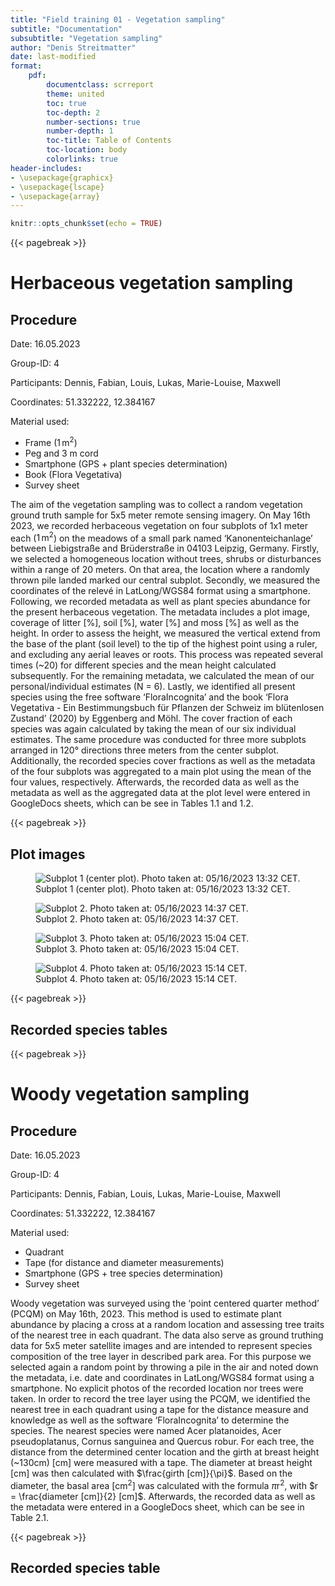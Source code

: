 ```yaml
---
title: "Field training 01 - Vegetation sampling"
subtitle: "Documentation"
subsubtitle: "Vegetation sampling"
author: "Denis Streitmatter"
date: last-modified
format:
    pdf:
        documentclass: scrreport
        theme: united
        toc: true
        toc-depth: 2
        number-sections: true
        number-depth: 1
        toc-title: Table of Contents
        toc-location: body
        colorlinks: true
header-includes:  
- \usepackage{graphicx}
- \usepackage{lscape}
- \usepackage{array}
---
```



```r
knitr::opts_chunk$set(echo = TRUE)
```
{{< pagebreak >}}

# Herbaceous vegetation sampling

## Procedure

Date: 16.05.2023

Group-ID: 4

Participants: Dennis, Fabian, Louis, Lukas, Marie-Louise, Maxwell 

Coordinates: 51.332222, 12.384167

Material used:

- Frame ($1 \, \text{m}^2$)
- Peg and 3 m cord
- Smartphone (GPS + plant species determination)
- Book (Flora Vegetativa)
- Survey sheet


The aim of the vegetation sampling was to collect a random vegetation ground truth sample for 5x5 meter remote sensing imagery. On May 16th 2023, we recorded herbaceous vegetation on four subplots of 1x1 meter each ($1 \, \text{m}^2$) on the meadows of a small park named 'Kanonenteichanlage' between Liebigstraße and Brüderstraße in 04103 Leipzig, Germany. 
Firstly, we selected a homogeneous location without trees, shrubs or disturbances within a range of 20 meters. On that area, the location where a randomly thrown pile landed marked our central subplot. Secondly, we measured the coordinates of the relevé in LatLong/WGS84 format using a smartphone. Following, we recorded metadata as well as plant species abundance for the present herbaceous vegetation. The metadata includes a plot image, coverage of litter [%], soil [%], water [%] and moss [%] as well as the height. In order to assess the height, we measured the vertical extend from the base of the plant (soil level) to the tip of the highest point using a ruler, and excluding any aerial leaves or roots. This process was repeated several times (~20) for different species and the mean height calculated subsequently. For the remaining metadata, we calculated the mean of our personal/individual estimates (N = 6). Lastly, we identified all present species using the free software 'FloraIncognita' and the book 'Flora Vegetativa - Ein Bestimmungsbuch für Pflanzen der Schweiz im blütenlosen Zustand' (2020) by Eggenberg and Möhl. The cover fraction of each species was again calculated by taking the mean of our six individual estimates.
The same procedure was conducted for three more subplots arranged in 120° directions three meters from the center subplot.
Additionally, the recorded species cover fractions as well as the metadata of the four subplots was aggregated to a main plot using the mean of the four values, respectively.
Afterwards, the recorded data as well as the metadata as well as the aggregated data at the plot level were entered in GoogleDocs sheets, which can be see in Tables 1.1 and 1.2.

{{< pagebreak >}}

## Plot images
![Subplot 1 (center plot). Photo taken at: 05/16/2023 13:32 CET.](plot_photos/plot1.jpeg "Subplot 1 (center plot). Photo taken at: 05/16/2023 13:32 CET.")

![Subplot 2. Photo taken at: 05/16/2023 14:37 CET.](plot_photos/plot2.jpeg "Subplot 2. Photo taken at: 05/16/2023 14:37 CET.")

![Subplot 3. Photo taken at: 05/16/2023 15:04 CET.](plot_photos/plot3.jpeg "Subplot 3. Photo taken at: 05/16/2023 15:04 CET.")

![Subplot 4. Photo taken at: 05/16/2023 15:14 CET.](plot_photos/plot4.jpeg "Subplot 4. Photo taken at: 05/16/2023 15:14 CET.")

{{< pagebreak >}}

## Recorded species tables

\begin{table}[h!]
\fontsize{22}{\baselineskip}\selectfont
\renewcommand{\arraystretch}{4}
\resizebox{\columnwidth}{!}{%
\begin{tabular}{|c|c|c|c|c|c|c|c|c|c|c|c|c|c|c|c|c|c|c|c|c|c|c|c|}
\hline
\textbf{Group-ID} &
  \textbf{Plot-ID} &
  \textbf{Subplot-ID} &
  \textbf{Date} &
  \textbf{\begin{tabular}[c]{@{}c@{}}X-Coordinate \\ center\end{tabular}} &
  \textbf{\begin{tabular}[c]{@{}c@{}}Y-Coordinate \\ center\end{tabular}} &
  \textbf{Litter / \%} &
  \textbf{Soil / \%} &
  \textbf{Water / \%} &
  \textbf{Moss / \%} &
  \textbf{Height / cm} &
  \textbf{\begin{tabular}[c]{@{}c@{}}Acer \\ platanoides\end{tabular}} &
  \textbf{\begin{tabular}[c]{@{}c@{}}Achillea \\ millefolium\end{tabular}} &
  \textbf{\begin{tabular}[c]{@{}c@{}}Bellis \\ perennis\end{tabular}} &
  \textbf{\begin{tabular}[c]{@{}c@{}}Capsella \\ bursa-pastoris\end{tabular}} &
  \textbf{\begin{tabular}[c]{@{}c@{}}Dactylis \\ glomerata\end{tabular}} &
  \textbf{\begin{tabular}[c]{@{}c@{}}Elymus \\ repens\end{tabular}} &
  \textbf{\begin{tabular}[c]{@{}c@{}}Geranium \\ molle\end{tabular}} &
  \textbf{\begin{tabular}[c]{@{}c@{}}Geranium \\ pusillum\end{tabular}} &
  \textbf{\begin{tabular}[c]{@{}c@{}}Lolium \\ perenne\end{tabular}} &
  \textbf{\begin{tabular}[c]{@{}c@{}}Poa \\ annua\end{tabular}} &
  \textbf{\begin{tabular}[c]{@{}c@{}}Polygonum \\ aviculare\end{tabular}} &
  \textbf{\begin{tabular}[c]{@{}c@{}}Trifolium \\ repens\end{tabular}} &
  \textbf{\begin{tabular}[c]{@{}c@{}}Veronica \\ arvensis\end{tabular}} \\ \hline
4 & 1 & 1 & 16.05.2023 & 51.332222 & 12.384167 & 1.5 & 11 & 0 & 8 & 6 &     &     & 15 & 4 &   & 2  & 15 & 1 & 50 & 10 & 0.5 & 10 & 1   \\ \hline
4 & 1 & 2 & 16.05.2023 &           &           & 1   & 4  & 0 & 1 & 6 &     & 0.5 & 22 &   & 2 &    & 18 & 1 & 55 & 15 & 0.5 &    & 1   \\ \hline
4 & 1 & 3 & 16.05.2023 &           &           & 1   & 3  & 0 & 2 & 6 & 0.5 & 3   & 8  &   &   & 1  & 19 &   & 38 & 19 &     & 18 & 0.5 \\ \hline
4 & 1 & 4 & 16.05.2023 &           &           & 1   & 10 & 0 & 1 & 4 &     &     & 6  &   &   & 15 & 17 &   & 28 & 10 & 0.5 & 1  & 2   \\ \hline
\end{tabular}%
}
\caption{Subplot x species table for the recorded herbaceous vegetation including metadata. The values are the cover fraction of the total plot in {[}\%{]}.}
\end{table}



\begin{table}[h!]
\fontsize{32}{\baselineskip}\selectfont
\renewcommand{\arraystretch}{8}
\resizebox{\columnwidth}{!}{%
\begin{tabular}{|c|c|c|c|c|c|c|c|c|c|c|c|c|c|c|c|c|c|c|c|c|c|c|}
\hline
\textbf{Group-ID} &
  \textbf{Plot-ID} &
  \textbf{Date} &
  \textbf{X-Coordinate} &
  \textbf{Y-Coordinate} &
  \textbf{Litter / \%} &
  \textbf{Soil / \%} &
  \textbf{Water / \%} &
  \textbf{Moss / \%} &
  \textbf{Height / cm} &
  \textbf{\begin{tabular}[c]{@{}c@{}}Acer \\ platanoides\end{tabular}} &
  \textbf{\begin{tabular}[c]{@{}c@{}}Achillea \\ millefolium\end{tabular}} &
  \textbf{\begin{tabular}[c]{@{}c@{}}Bellis \\ perennis\end{tabular}} &
  \textbf{\begin{tabular}[c]{@{}c@{}}Capsella \\ bursa-pastoris\end{tabular}} &
  \textbf{\begin{tabular}[c]{@{}c@{}}Dactylis \\ glomerata\end{tabular}} &
  \textbf{\begin{tabular}[c]{@{}c@{}}Elymus \\ repens\end{tabular}} &
  \textbf{\begin{tabular}[c]{@{}c@{}}Geranium \\ molle\end{tabular}} &
  \textbf{\begin{tabular}[c]{@{}c@{}}Geranium \\ pusillum\end{tabular}} &
  \textbf{\begin{tabular}[c]{@{}c@{}}Lolium \\ perenne\end{tabular}} &
  \textbf{\begin{tabular}[c]{@{}c@{}}Poa \\ annua\end{tabular}} &
  \textbf{\begin{tabular}[c]{@{}c@{}}Polygonum \\ aviculare\end{tabular}} &
  \textbf{\begin{tabular}[c]{@{}c@{}}Trifolium \\ repens\end{tabular}} &
  \textbf{\begin{tabular}[c]{@{}c@{}}Veronica \\ arvensis\end{tabular}} \\ \hline
4 &
  1 &
  16.05.2023 &
  51.332222 &
  12.384167 &
  1.13 &
  7 &
  0 &
  3 &
  5.5 &
  0.13 &
  0.88 &
  12.75 &
  1 &
  0.5 &
  4.5 &
  17.25 &
  0.5 &
  42.75 &
  13.5 &
  0.38 &
  7.25 &
  4.13 \\ \hline
\end{tabular}%
}
\caption{Aggregated plot x species table for the recorded herbaceous vegetation including metadata. The values are the mean cover fraction of the four subplots plot in {[}\%{]}.}
\end{table}



{{< pagebreak >}}

<!--
Table in landscape format (uncomment if needed)

# landscape table format (better?)

::::::::{.landscape data-latex=""}

\begin{table}[]
\fontsize{22}{\baselineskip}\selectfont
\renewcommand{\arraystretch}{4}
\resizebox{\columnwidth}{!}{%
\begin{tabular}{|c|c|c|c|c|c|c|c|c|c|c|c|c|c|c|c|c|c|c|c|c|c|c|c|}
\hline
\textbf{Group-ID} &
  \textbf{Plot-ID} &
  \textbf{Subplot-ID} &
  \textbf{Date} &
  \textbf{\begin{tabular}[c]{@{}c@{}}X-Coordinate \\ center\end{tabular}} &
  \textbf{\begin{tabular}[c]{@{}c@{}}Y-Coordinate \\ center\end{tabular}} &
  \textbf{Litter / \%} &
  \textbf{Soil / \%} &
  \textbf{Water / \%} &
  \textbf{Moss / \%} &
  \textbf{Height / cm} &
  \textbf{\begin{tabular}[c]{@{}c@{}}Acer \\ platanoides\end{tabular}} &
  \textbf{\begin{tabular}[c]{@{}c@{}}Achillea \\ millefolium\end{tabular}} &
  \textbf{\begin{tabular}[c]{@{}c@{}}Bellis \\ perennis\end{tabular}} &
  \textbf{\begin{tabular}[c]{@{}c@{}}Capsella \\ bursa-pastoris\end{tabular}} &
  \textbf{\begin{tabular}[c]{@{}c@{}}Dactylis \\ glomerata\end{tabular}} &
  \textbf{\begin{tabular}[c]{@{}c@{}}Elymus \\ repens\end{tabular}} &
  \textbf{\begin{tabular}[c]{@{}c@{}}Geranium \\ molle\end{tabular}} &
  \textbf{\begin{tabular}[c]{@{}c@{}}Geranium \\ pusillum\end{tabular}} &
  \textbf{\begin{tabular}[c]{@{}c@{}}Lolium \\ perenne\end{tabular}} &
  \textbf{\begin{tabular}[c]{@{}c@{}}Poa \\ annua\end{tabular}} &
  \textbf{\begin{tabular}[c]{@{}c@{}}Polygonum \\ aviculare\end{tabular}} &
  \textbf{\begin{tabular}[c]{@{}c@{}}Trifolium \\ repens\end{tabular}} &
  \textbf{\begin{tabular}[c]{@{}c@{}}Veronica \\ arvensis\end{tabular}} \\ \hline
4 & 1 & 1 & 16.05.2023 & 51.332222 & 12.384167 & 1.5 & 11 & 0 & 8 & 6 &     &     & 15 & 4 &   & 2  & 15 & 1 & 50 & 10 & 0.5 & 10 & 1   \\ \hline
4 & 1 & 2 & 16.05.2023 &           &           & 1   & 4  & 0 & 1 & 6 &     & 0.5 & 22 &   & 2 &    & 18 & 1 & 55 & 15 & 0.5 &    & 1   \\ \hline
4 & 1 & 3 & 16.05.2023 &           &           & 1   & 3  & 0 & 2 & 6 & 0.5 & 3   & 8  &   &   & 1  & 19 &   & 38 & 19 &     & 18 & 0.5 \\ \hline
4 & 1 & 4 & 16.05.2023 &           &           & 1   & 10 & 0 & 1 & 4 &     &     & 6  &   &   & 15 & 17 &   & 28 & 10 & 0.5 & 1  & 2   \\ \hline
\end{tabular}%
}
\caption{Subplot x species table for the recorded herbaceous vegetation. The values are the cover fraction of the total plot in {[}\%{]}.}
\end{table}
::::::::

-->

# Woody vegetation sampling

## Procedure

Date: 16.05.2023

Group-ID: 4

Participants: Dennis, Fabian, Louis, Lukas, Marie-Louise, Maxwell 

Coordinates: 51.332222, 12.384167

Material used: 

- Quadrant
- Tape (for distance and diameter measurements)
- Smartphone (GPS + tree species determination)
- Survey sheet

Woody vegetation was surveyed using the 'point centered quarter method' (PCQM) on May 16th, 2023. This method is used to estimate plant abundance by placing a cross at a random location and assessing tree traits of the nearest tree in each quadrant. The data also serve as ground truthing data for 5x5 meter satellite images and are intended to represent species composition of the tree layer in described park area. 
For this purpose we selected again a random point by throwing a pile in the air and noted down the metadata, i.e. date and coordinates in LatLong/WGS84 format using a smartphone. No explicit photos of the recorded location nor trees were taken.
In order to record the tree layer using the PCQM, we identified the nearest tree in each quadrant using a tape for the distance measure and knowledge as well as the software 'FloraIncognita' to determine the species. The nearest species were named Acer platanoides, Acer pseudoplatanus, Cornus sanguinea and Quercus robur. For each tree, the distance from the determined center location and the girth at breast height (~130cm) [cm] were measured with a tape. The diameter at breast height [cm] was then calculated with $\frac{girth [cm]}{\pi}$. Based on the diameter, the basal area [$\text{cm}^2$] was calculated with the formula $\pi \text{r}^2$, with $r = \frac{diameter [cm]}{2} [cm]$.
Afterwards, the recorded data as well as the metadata were entered in a GoogleDocs sheet, which can be see in Table 2.1.


{{< pagebreak >}}

## Recorded species table

\begin{table}[h!]
\fontsize{32}{\baselineskip}\selectfont
\renewcommand{\arraystretch}{8}
\resizebox{\columnwidth}{!}{%
\begin{tabular}{|l|l|l|l|l|l|l|l|l|l|l|l|}
\hline
\textbf{Group-ID} &
  \textbf{Plot-ID} &
  \textbf{Tree-ID} &
  \textbf{Date} &
  \textbf{\begin{tabular}[c]{@{}l@{}}X-Coordinate\\ center\end{tabular}} &
  \textbf{\begin{tabular}[c]{@{}l@{}}Y-Coordinate\\ center\end{tabular}} &
  \textbf{Species} &
  \textbf{Distance} &
  \textbf{Girth (cm)} &
  \textbf{DBH / cm} &
  \textbf{BA / cm²} &
  \textbf{total BA / cm²} \\ \hline
4 & 1 & 1 & 16.05.2023 & 51.332222 & 12.384167 & Acer platanoides    & 9.8  & 239 & 76.08 & 4545.54 & 4545.54 \\ \hline
4 & 1 & 2 & 16.05.2023 &           &           & Acer pseudoplatanus & 10.9 & 205 & 65.25 & 3344.24 & 3344.24 \\ \hline
4 & 1 & 3 & 16.05.2023 &           &           & Cornus sanguinea    & 15.7 & 36  & 11.46 & 103.13  & 103.13  \\ \hline
4 & 1 & 4 & 16.05.2023 &           &           & Quercus robur       & 25.2 & 302 & 96.13 & 7257.78 & 7257.78 \\ \hline
\end{tabular}%
}
\caption{Table for the recorded woody vegetation including metadata.}
\end{table}
